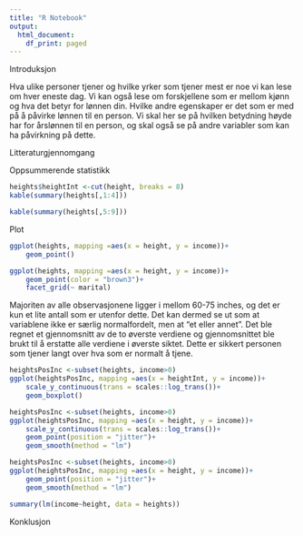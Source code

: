 ```yaml
---
title: "R Notebook"
output:
  html_document:
    df_print: paged
---
```


Introduksjon 

Hva ulike personer tjener og hvilke yrker som tjener mest er noe vi kan lese om hver eneste dag. Vi kan også lese om forskjellene som er mellom kjønn og hva det betyr for lønnen din. Hvilke andre egenskaper er det som er med på å påvirke lønnen til en person. Vi skal her se på hvilken betydning høyde har for årslønnen til en person, og skal også se på andre variabler som kan ha påvirkning på dette. 

Litteraturgjennomgang 


Oppsummerende statistikk
```r
heights$heightInt <-cut(height, breaks = 8)
kable(summary(heights[,1:4]))
```
```r
kable(summary(heights[,5:9]))
```
Plot
```r
ggplot(heights, mapping =aes(x = height, y = income))+
    geom_point()
```
```r
ggplot(heights, mapping =aes(x = height, y = income))+
    geom_point(color = "brown3")+
    facet_grid(~ marital)
```
Majoriten av alle observasjonene ligger i mellom 60-75 inches, og det er kun et lite antall som er utenfor dette. Det kan dermed se ut som at variablene ikke er særlig normalfordelt, men at "et eller annet". 
Det ble regnet et gjennomsnitt av de to øverste verdiene og gjennomsnittet ble brukt til å erstatte alle verdiene i øverste siktet. Dette er sikkert personen som tjener langt over hva som er normalt å tjene. 

```r
heightsPosInc <-subset(heights, income>0)
ggplot(heightsPosInc, mapping =aes(x = heightInt, y = income))+
    scale_y_continuous(trans = scales::log_trans())+
    geom_boxplot()
```

```r
heightsPosInc <-subset(heights, income>0)
ggplot(heightsPosInc, mapping =aes(x = height, y = income))+
    scale_y_continuous(trans = scales::log_trans())+
    geom_point(position = "jitter")+
    geom_smooth(method = "lm")
```

```r
heightsPosInc <-subset(heights, income>0)
ggplot(heightsPosInc, mapping =aes(x = height, y = income))+
    geom_point(position = "jitter")+
    geom_smooth(method = "lm")
```


```r
summary(lm(income~height, data = heights))
```

Konklusjon
